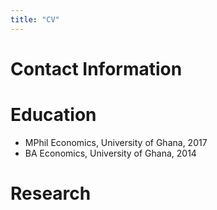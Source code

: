 ```yaml
---
title: "CV"
---
```


# Contact Information

# Education

- MPhil Economics, University of Ghana, 2017
- BA Economics, University of Ghana, 2014

# Research